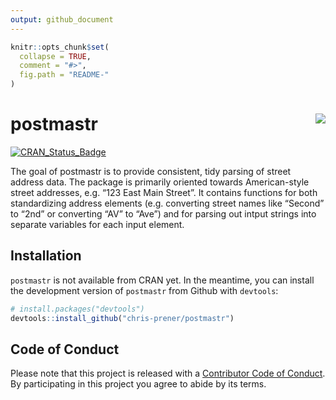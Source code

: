 ```yaml
---
output: github_document
---
```


<!-- README.md is generated from README.Rmd. Please edit that file -->

```r
knitr::opts_chunk$set(
  collapse = TRUE,
  comment = "#>",
  fig.path = "README-"
)
```

# postmastr <img src="man/figures/logo.png" align="right" />

[![CRAN_Status_Badge](http://www.r-pkg.org/badges/version/postmastr)](https://cran.r-project.org/package=postmastr)

The goal of postmastr is to provide consistent, tidy parsing of street address data. The package is primarily oriented towards American-style street addresses, e.g. "123 East Main Street". It contains functions for both standardizing address elements (e.g. converting street names like "Second" to "2nd" or converting "AV" to "Ave") and for parsing out intput strings into separate variables for each input element.

## Installation

`postmastr` is not available from CRAN yet. In the meantime, you can install the development version of `postmastr` from Github with `devtools`:

```r
# install.packages("devtools")
devtools::install_github("chris-prener/postmastr")
```

## Code of Conduct
Please note that this project is released with a [Contributor Code of Conduct](CONDUCT.md). By participating in this project you agree to abide by its terms.
